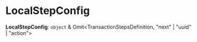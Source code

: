 
# LocalStepConfig

 **LocalStepConfig**: `object` & Omit&#60;TransactionStepsDefinition, "next" \| "uuid" \| "action"&#62;
